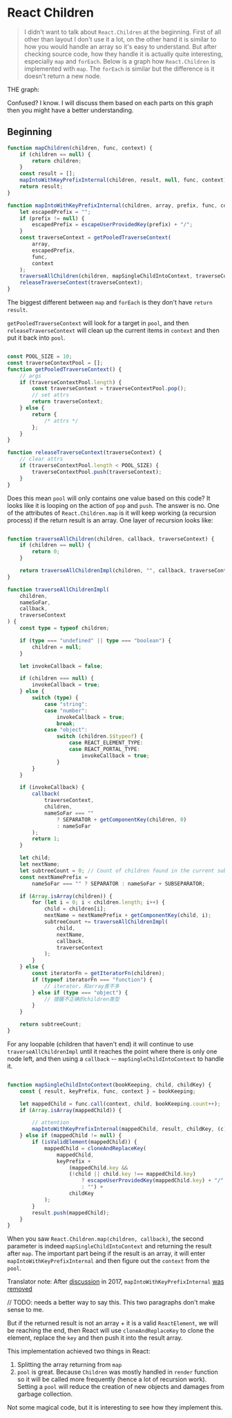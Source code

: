 # React Children

> I didn't want to talk about `React.Children` at the beginning. First of all other than layout I don't use it a lot, on the other hand it is similar to how you would handle an array so it's easy to understand. But after checking source code, how they handle it is actually quite interesting, especially `map` and `forEach`. Below is a graph how `React.Children` is implemented with `map`. The `forEach` is similar but the difference is it doesn't return a new node.

THE graph:


Confused? I know. I will discuss them based on each parts on this graph then you might have a better understanding. 

## Beginning

```typescript
function mapChildren(children, func, context) {
    if (children == null) {
        return children;
    }
    const result = [];
    mapIntoWithKeyPrefixInternal(children, result, null, func, context);
    return result;
}

function mapIntoWithKeyPrefixInternal(children, array, prefix, func, context) {
    let escapedPrefix = "";
    if (prefix != null) {
        escapedPrefix = escapeUserProvidedKey(prefix) + "/";
    }
    const traverseContext = getPooledTraverseContext(
        array,
        escapedPrefix,
        func,
        context
    );
    traverseAllChildren(children, mapSingleChildIntoContext, traverseContext);
    releaseTraverseContext(traverseContext);
}
```

The biggest different between `map` and `forEach` is they don't have `return result`. 

`getPooledTraverseContext` will look for a target in `pool`, and then `releaseTraverseContext` will clean up the current items in `context` and then put it back into `pool`.

```typescript

const POOL_SIZE = 10;
const traverseContextPool = [];
function getPooledTraverseContext() {
    // args
    if (traverseContextPool.length) {
        const traverseContext = traverseContextPool.pop();
        // set attrs
        return traverseContext;
    } else {
        return {
            /* attrs */
        };
    }
}

function releaseTraverseContext(traverseContext) {
    // clear attrs
    if (traverseContextPool.length < POOL_SIZE) {
        traverseContextPool.push(traverseContext);
    }
}

```

Does this mean `pool` will only contains one value based on this code? It looks like it is looping on the action of `pop` and `push`. The answer is no. One of the attributes of `React.Children.map` is it will keep working (a recursion process) if the return result is an array. One layer of recursion looks like:

```typescript

function traverseAllChildren(children, callback, traverseContext) {
    if (children == null) {
        return 0;
    }

    return traverseAllChildrenImpl(children, "", callback, traverseContext);
}

function traverseAllChildrenImpl(
    children,
    nameSoFar,
    callback,
    traverseContext
) {
    const type = typeof children;

    if (type === "undefined" || type === "boolean") {
        children = null;
    }

    let invokeCallback = false;

    if (children === null) {
        invokeCallback = true;
    } else {
        switch (type) {
            case "string":
            case "number":
                invokeCallback = true;
                break;
            case "object":
                switch (children.$$typeof) {
                    case REACT_ELEMENT_TYPE:
                    case REACT_PORTAL_TYPE:
                        invokeCallback = true;
                }
        }
    }

    if (invokeCallback) {
        callback(
            traverseContext,
            children,
            nameSoFar === ""
                ? SEPARATOR + getComponentKey(children, 0)
                : nameSoFar
        );
        return 1;
    }

    let child;
    let nextName;
    let subtreeCount = 0; // Count of children found in the current subtree.
    const nextNamePrefix =
        nameSoFar === "" ? SEPARATOR : nameSoFar + SUBSEPARATOR;

    if (Array.isArray(children)) {
        for (let i = 0; i < children.length; i++) {
            child = children[i];
            nextName = nextNamePrefix + getComponentKey(child, i);
            subtreeCount += traverseAllChildrenImpl(
                child,
                nextName,
                callback,
                traverseContext
            );
        }
    } else {
        const iteratorFn = getIteratorFn(children);
        if (typeof iteratorFn === "function") {
            // iterator，和array差不多
        } else if (type === "object") {
            // 提醒不正确的children类型
        }
    }

    return subtreeCount;
}
```

For any loopable (children that haven't end) it will continue to use `traverseAllChildrenImpl` until it reaches the point where there is only one node left, and then using a `callback` -- `mapSingleChildIntoContext` to handle it.

```typescript

function mapSingleChildIntoContext(bookKeeping, child, childKey) {
    const { result, keyPrefix, func, context } = bookKeeping;

    let mappedChild = func.call(context, child, bookKeeping.count++);
    if (Array.isArray(mappedChild)) {

        // attention
        mapIntoWithKeyPrefixInternal(mappedChild, result, childKey, (c) => c);
    } else if (mappedChild != null) {
        if (isValidElement(mappedChild)) {
            mappedChild = cloneAndReplaceKey(
                mappedChild,
                keyPrefix +
                    (mappedChild.key &&
                    (!child || child.key !== mappedChild.key)
                        ? escapeUserProvidedKey(mappedChild.key) + "/"
                        : "") +
                    childKey
            );
        }
        result.push(mappedChild);
    }
}
```

When you saw `React.Children.map(children, callback)`, the second parameter is indeed `mapSingleChildIntoContext` and returning the result after `map`. The important part being if the result is an array, it will enter `mapIntoWithKeyPrefixInternal` and then figure out the `context` from the `pool`. 

Translator note: After [discussion](https://github.com/facebook/react/pull/9339) in 2017, `mapIntoWithKeyPrefixInternal` [was removed](https://github.com/facebook/react/commit/9cf888f661f95bec72243a62b5ba6028812a7758)


// TODO: needs a better way to say this. This two paragraphs don't make sense to me.


But if the returned result is not an array + it is a valid `ReactElement`, we will be reaching the end, then React will use `cloneAndReplaceKey` to clone the element, replace the `key` and then push it into the result array. 

This implementation achieved two things in React: 

1. Splitting the array returning from `map`
2. `pool` is great. Because `Children` was mostly handled in `render` function so it will be called more frequently (hence a lot of recursion work). Setting a `pool` will reduce the creation of new objects and damages from garbage collection.

Not some magical code, but it is interesting to see how they implement this.